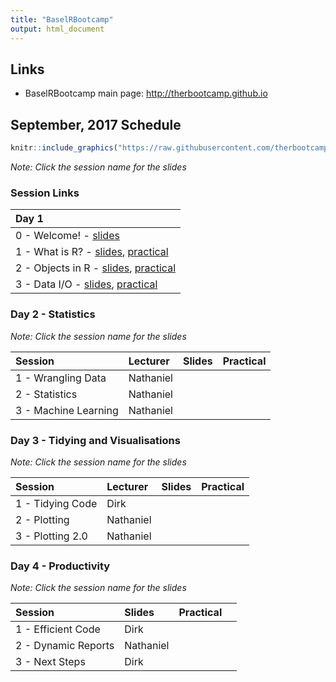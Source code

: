 ```yaml
---
title: "BaselRBootcamp"
output: html_document
---
```


## Links

- BaselRBootcamp main page: [http://therbootcamp.github.io](http://therbootcamp.github.io)


## September, 2017 Schedule

```r
knitr::include_graphics("https://raw.githubusercontent.com/therbootcamp/therbootcamp.github.io/master/assets/img/schedule_Sep2017.png")
```

*Note: Click the session name for the slides*

### Session Links


| Day 1|
|:------|
| 0 - Welcome! - [slides](D1S0_Intro/Intro.html) | 
| 1 - What is R? - [slides](D1S1_WhatIsR/what_is_R.html), [practical](practical_what_is_R.html)|   
|  2 - Objects in R - [slides](D1S2_Objects/Working_with_objects.html), [practical](practical_objects.html) |
|     3 - Data I/O - [slides](D1S3_dataio/Data_IO.html), [practical](practical_readin.html)|  

### Day 2 - Statistics
*Note: Click the session name for the slides*


| Session|Lecturer| Slides|Practical |
|:------|:----|:----|:-----|
|     1 - Wrangling Data|Nathaniel|    |     |
|     2 - Statistics|Nathaniel|    |     |
|     3 - Machine Learning|Nathaniel|    |     |

### Day 3 - Tidying and Visualisations
*Note: Click the session name for the slides*

| Session|Lecturer| Slides|Practical |
|:------|:---|:----|:-----|
|     1 - Tidying Code|Dirk|    |     |
|     2 - Plotting|Nathaniel|   |     |
|     3 - Plotting 2.0|Nathaniel|   |     |

### Day 4 - Productivity
*Note: Click the session name for the slides*

| Session| Slides|Practical |
|:------|:---|:----|:-----|
|     1 - Efficient Code|Dirk|    |     |
|     2 - Dynamic Reports|Nathaniel|    |     |
|     3 - Next Steps|Dirk|    |     |
